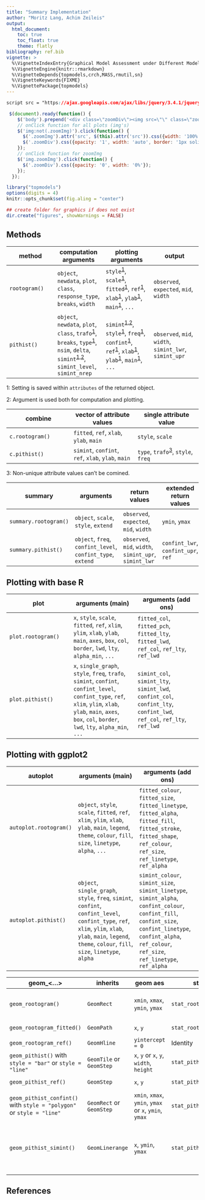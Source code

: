 ```yaml
---
title: "Summary Implementation"
author: "Moritz Lang, Achim Zeileis"
output:
  html_document:
    toc: true
    toc_float: true
    theme: flatly
bibliography: ref.bib
vignette: >
  %\VignetteIndexEntry{Graphical Model Assessment under Different Model Misspecifications}
  %\VignetteEngine{knitr::rmarkdown}
  %\VignetteDepends{topmodels,crch,MASS,rmutil,sn}
  %\VignetteKeywords{FIXME}
  %\VignettePackage{topmodels}
---
```


```css
script src = "https://ajax.googleapis.com/ajax/libs/jquery/3.4.1/jquery.min.js"
```

```js
 $(document).ready(function() {
    $('body').prepend('<div class=\"zoomDiv\"><img src=\"\" class=\"zoomImg\"></div>');
    // onClick function for all plots (img's)
    $('img:not(.zoomImg)').click(function() {
      $('.zoomImg').attr('src', $(this).attr('src')).css({width: '100%'});
      $('.zoomDiv').css({opacity: '1', width: 'auto', border: '1px solid white', borderRadius: '5px', position: 'fixed', top: '50%', left: '50%', marginRight: '-50%', transform: 'translate(-50%, -50%)', boxShadow: '0px 0px 50px #888888', zIndex: '50', overflow: 'auto', maxHeight: '100%'});
    });
    // onClick function for zoomImg
    $('img.zoomImg').click(function() {
      $('.zoomDiv').css({opacity: '0', width: '0%'}); 
    });
  });
```

```r
library("topmodels")
options(digits = 4)
knitr::opts_chunk$set(fig.aling = "center")

## create folder for graphics if does not exist
dir.create("figures", showWarnings = FALSE)
```

## Methods

method | computation arguments | plotting arguments | output
--- | --- | --- | ---
`rootogram()` | `object`, `newdata`, `plot`, `class`, `response_type`, `breaks`, `width` | `style`<sup>[1](#myfootnote1)</sup>, `scale`<sup>[1](#myfootnote1)</sup>, `fitted`<sup>[1](#myfootnote1)</sup>, `ref`<sup>[1](#myfootnote1)</sup>, `xlab`<sup>[1](#myfootnote1)</sup>, `ylab`<sup>[1](#myfootnote1)</sup>, `main`<sup>[1](#myfootnote1)</sup>, `...` | `observed`, `expected`, `mid`, `width`
`pithist()` | `object`, `newdata`, `plot`, `class`, `trafo`<sup>[1](#myfootnote2)</sup>, `breaks`, `type`<sup>[1](#myfootnote1)</sup>, `nsim`, `delta`, `simint`<sup>[1,2](#myfootnote2)</sup>, `simint_level`, `simint_nrep` | `simint`<sup>[1,2](#myfootnote2)</sup>, `style`<sup>[1](#myfootnote1)</sup>, `freq`<sup>[1](#myfootnote1)</sup>, `confint`<sup>[1](#myfootnote1)</sup>, `ref`<sup>[1](#myfootnote1)</sup>, `xlab`<sup>[1](#myfootnote1)</sup>, `ylab`<sup>[1](#myfootnote1)</sup>, `main`<sup>[1](#myfootnote1)</sup>, `...` | `observed`, `mid`, `width`, `simint_lwr`, `simint_upr`

<a name="myfootnote1">1</a>: Setting is saved within `attributes` of the returned object.

<a name="myfootnote2">2</a>: Argument is used both for computation and plotting.

combine | vector of attribute values | single attribute value
--- | --- | ---
`c.rootogram()` | `fitted`, `ref`, `xlab`, `ylab`, `main` | `style`, `scale`
`c.pithist()` | `simint`, `confint`, `ref`, `xlab`, `ylab`, `main` | `type`, `trafo`<sup>[3](#myfootnote3)</sup>, `style`, `freq`

<a name="myfootnote3">3</a>: Non-unique attribute values can't be comined.

summary | arguments | return values | extended return values
--- | --- | --- | ---
`summary.rootogram()` | `object`, `scale`, `style`, `extend` | `observed`, `expected`, `mid`, `width` | `ymin`, `ymax`
`summary.pithist()` | `object`, `freq`, `confint_level`, `confint_type`, `extend` | `observed`, `mid`, `width`, `simint_upr`, `simint_lwr` | `confint_lwr`, `confint_upr`, `ref`


## Plotting with base R

plot | arguments (main) | arguments (add ons)
--- | --- | ---
`plot.rootogram()` | `x`, `style`, `scale`, `fitted`, `ref`, `xlim`, `ylim`, `xlab`, `ylab`, `main`, `axes`, `box`, `col`, `border`, `lwd`, `lty`, `alpha_min`, `...` | `fitted_col`, `fitted_pch`, `fitted_lty`, `fitted_lwd`, `ref_col`, `ref_lty`, `ref_lwd` 
`plot.pithist()` | `x`, `single_graph`, `style`, `freq`, `trafo`, `simint`, `confint`, `confint_level`, `confint_type`, `ref`, `xlim`, `ylim`, `xlab`, `ylab`, `main`, `axes`, `box`, `col`, `border`, `lwd`, `lty`, `alpha_min`, `...` | `simint_col`, `simint_lty`, `simint_lwd`, `confint_col`, `confint_lty`, `confint_lwd`, `ref_col`, `ref_lty`, `ref_lwd` 



## Plotting with ggplot2

autoplot | arguments (main) | arguments (add ons)
--- | --- | ---
`autoplot.rootogram()` | `object`, `style`, `scale`, `fitted`, `ref`, `xlim`, `ylim`, `xlab`, `ylab`, `main`, `legend`, `theme`, `colour`, `fill`, `size`, `linetype`, `alpha`, `...` | `fitted_colour`, `fitted_size`, `fitted_linetype`, `fitted_alpha`, `fitted_fill`, `fitted_stroke`, `fitted_shape`, `ref_colour`, `ref_size`, `ref_linetype`, `ref_alpha`
`autoplot.pithist()` | `object`, `single_graph`, `style`, `freq`, `simint`, `confint`, `confint_level`, `confint_type`, `ref`, `xlim`, `ylim`, `xlab`, `ylab`, `main`, `legend`, `theme`, `colour`, `fill`, `size`, `linetype`, `alpha` | `simint_colour`, `simint_size`, `simint_linetype`, `simint_alpha`, `confint_colour`, `confint_fill`, `confint_size`, `confint_linetype`, `confint_alpha`, `ref_colour`, `ref_size`, `ref_linetype`, `ref_alpha`

geom_<...> | inherits | geom aes | stat_<...> | stat aes 
--- | --- | --- | --- | ---
`geom_rootogram()` | `GeomRect` | `xmin`, `xmax`, `ymin`, `ymax` | `stat_rootogram()` | `observed`, `expected`, `mid`, `width`
`geom_rootogram_fitted()` | `GeomPath` | `x`, `y` | `stat_rootogram_fitted()` |  `expected`, `mid`
`geom_rootogram_ref()` | `GeomHline` | `yintercept = 0` | Identity | -- 
`geom_pithist()` with `style = "bar"` or `style = "line"` | `GeomTile` or `GeomStep` | `x`, `y` or `x`, `y`, `width`, `height` | `stat_pithist()` | `x`, `y`, `width`
`geom_pithist_ref()` | `GeomStep` | `x`, `y` | `stat_pithist_ref()` | `x`, `y`, `width`
`geom_pithist_confint()` with `style = "polygon"` or `style = "line"` | `GeomRect` or `GeomStep` | `xmin`, `xmax`, `ymin`, `ymax` or `x`, `ymin`, `ymax` | `stat_pithist_confint()` | `x`, `y`, `width`
`geom_pithist_simint()` | `GeomLinerange` | `x`, `ymin`, `ymax` | `stat_pithist_simint()` | `x`, `ymin`, `ymax` plus `y` and `width` required for `freq = FALSE`






## References

